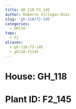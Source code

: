 ```yaml
---
title: GH_118 F2_145
author: Roberto Villegas-Diaz
slug: 'gh-118/f2-145'
categories:
  - GH118
tags:
  - F2
aliases:
  - gh-118-f2-145
  - gh118-f2145
---
```


# **House**: GH_118
# **Plant ID**: F2_145
